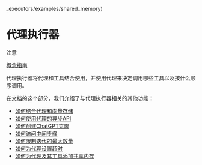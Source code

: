 _executors/examples/shared_memory)

代理执行器
=====================================================================

注意

[概念指南](https://docs.langchain.com/docs/components/agents/agent-executor)

代理执行器将代理和工具结合使用，并使用代理来决定调用哪些工具以及按什么顺序调用。

在文档的这个部分，我们介绍了与代理执行器相关的其他功能：

* [如何结合代理和向量存储](agent_executors/examples/agent_vectorstore)
* [如何使用代理的异步API](agent_executors/examples/async_agent)
* [如何创建ChatGPT克隆](agent_executors/examples/chatgpt_clone)
* [如何访问中间步骤](agent_executors/examples/intermediate_steps)
* [如何限制迭代的最大数量](agent_executors/examples/max_iterations)
* [如何为代理设置超时](agent_executors/examples/max_time_limit)
* [如何为代理及其工具添加共享内存](agent_executors/examples/shared_memory)